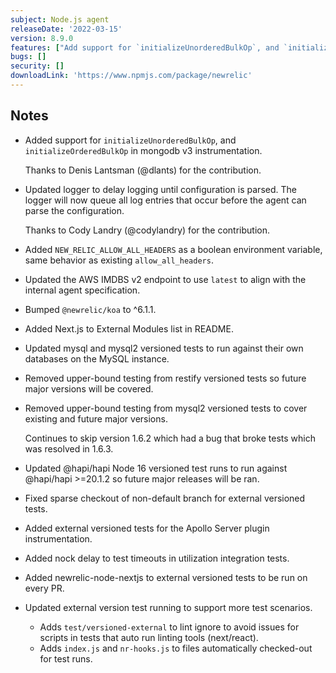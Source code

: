```yaml
---
subject: Node.js agent
releaseDate: '2022-03-15'
version: 8.9.0
features: ["Add support for `initializeUnorderedBulkOp`, and `initializeOrderedBulkOp` in mongodb v3 instrumentation.","Update logger to delay and queue logging until configuration is parsed.","Add `NEW_RELIC_ALLOW_ALL_HEADERS` as a boolean environment variable with same behavior as existing `allow_all_headers`.","Updated the AWS IMDBS v2 endpoint to use `latest`."]
bugs: []
security: []
downloadLink: 'https://www.npmjs.com/package/newrelic'
---
```


## Notes

* Added support for `initializeUnorderedBulkOp`, and `initializeOrderedBulkOp` in mongodb v3 instrumentation.

  Thanks to Denis Lantsman (@dlants) for the contribution.

* Updated logger to delay logging until configuration is parsed. The logger will now queue all log entries that occur before the agent can parse the configuration.

  Thanks to Cody Landry (@codylandry) for the contribution.

* Added `NEW_RELIC_ALLOW_ALL_HEADERS` as a boolean environment variable, same behavior as existing `allow_all_headers`.

* Updated the AWS IMDBS v2 endpoint to use `latest` to align with the internal agent specification.

* Bumped `@newrelic/koa` to ^6.1.1.

* Added Next.js to External Modules list in README.

* Updated mysql and mysql2 versioned tests to run against their own databases on the MySQL instance.

* Removed upper-bound testing from restify versioned tests so future major versions will be covered.

* Removed upper-bound testing from mysql2 versioned tests to cover existing and future major versions.

  Continues to skip version 1.6.2 which had a bug that broke tests which was resolved in 1.6.3.

* Updated @hapi/hapi Node 16 versioned test runs to run against @hapi/hapi >=20.1.2 so future major releases will be ran.

* Fixed sparse checkout of non-default branch for external versioned tests.

* Added external versioned tests for the Apollo Server plugin instrumentation.

* Added nock delay to test timeouts in utilization integration tests.

* Added newrelic-node-nextjs to external versioned tests to be run on every PR.

* Updated external version test running to support more test scenarios.
  * Adds `test/versioned-external` to lint ignore to avoid issues for scripts in tests that auto run linting tools (next/react).
  * Adds `index.js` and `nr-hooks.js` to files automatically checked-out for test runs.
